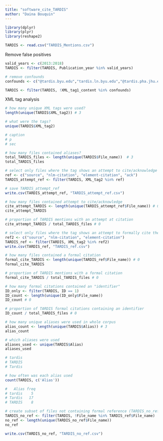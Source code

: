 ```yaml
---
title: "software_cite_TARDIS"
author: "Daina Bouquin"
---
```


```r
library(dplyr)
library(plyr)
library(reshape2)

TARDIS <- read.csv("TARDIS_Mentions.csv")
```
Remove false positives
```r
valid_years <- c(2013:2018)
TARDIS <- filter(TARDIS, Publication_year %in% valid_years)

# remove confounds
confounds <- c("@tardis.byu.edu","tardis.ln.byu.edu","@tardis.pha.jhu.edu")

TARDIS <- filter(TARDIS, !XML_tag1_content %in% confounds)
```
XML tag analysis
```r
# how many unique XML tags were used?
length(unique(TARDIS$XML_tag2)) # 3

# what were the tags?
unique(TARDIS$XML_tag2)

# caption 
# p 
# sec

# how many files contained aliases?
total_TARDIS_files <- length(unique(TARDIS$File_name))  # 3
total_TARDIS_files

# select only files where the tag shows an attempt to cite/acknowledge (TARDIS_attempt_ref)
ref <- c("source", "nlm-citation", "element-citation", "ack")
TARDIS_attempt_ref <- filter(TARDIS, XML_tag2 %in% ref)

# save TARDIS_attempt_ref
write.csv(TARDIS_attempt_ref, "TARDIS_attempt_ref.csv")

# how many files contained attempt to cite/acknowledge
cite_attempt_TARDIS <- length(unique(TARDIS_attempt_ref$File_name)) # 0
cite_attempt_TARDIS

# proportion of TARDIS mentions with an attempt at citation
cite_attempt_TARDIS / total_TARDIS_files # 0

# select only files where the tag shows an attempt to formally cite the software (TARDIS_ref)
ref2 <- c("source", "nlm-citation", "element-citation")
TARDIS_ref <- filter(TARDIS, XML_tag2 %in% ref2)
write.csv(TARDIS_ref, "TARDIS_ref.csv")

# how many files contained a formal citation
formal_cite_TARDIS <- length(unique(TARDIS_ref$File_name)) # 0
formal_cite_TARDIS

# proportion of TARDIS mentions with a formal citation
formal_cite_TARDIS / total_TARDIS_files # 0

# how many formal citations contained an "identifier"
ID_only <- filter(TARDIS, ID == 1)
ID_count <- length(unique(ID_only$File_name))
ID_count # 0

# proportion of TARDIS formal citations containing an identifier
ID_count / total_TARDIS_files # 0

# how many unique aliases were used in whole corpus
alias_count <- length(unique(TARDIS$Alias)) # 3
alias_count

# which aliases were used
aliases_used <- unique(TARDIS$Alias)
aliases_used

# tardis 
# TARDIS 
# Tardis

# how often was each alias used
count(TARDIS, c('Alias'))

#   Alias freq
# tardis    5
# Tardis   17
# TARDIS    8

# create subset of files not containing formal reference (TARDIS_no_ref)
TARDIS_no_ref <- filter(TARDIS, !File_name %in% TARDIS_ref$File_name)
no_ref <- length(unique(TARDIS_no_ref$File_name)) 
no_ref

write.csv(TARDIS_no_ref, "TARDIS_no_ref.csv")
```
